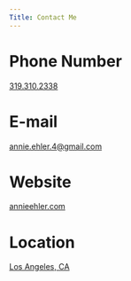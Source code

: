```yaml
---
Title: Contact Me
---
```


# Phone Number
[319.310.2338](tel:+13193102338)

# E-mail
[annie.ehler.4@gmail.com](mailto:annie.ehler.4@gmail.com)

# Website
[annieehler.com](https://annieehler.com)

# Location
[Los Angeles, CA](https://goo.gl/maps/zhZr5TsLRFcLhsgc6)
